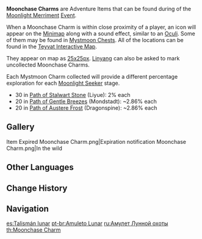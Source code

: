 {{Item Infobox
|id           = 107015
|image        = Item Moonchase Charm.png
|type         = Adventure Items
|group        = Event Items
|event        = Moonlight Merriment
|invCategory  = Precious Items
|description  = These jade talismans have been placed in various areas by the [[Adventurers' Guild]]. They are made from crystal-clear and gently lustrous [[Plaustrite Shard]]s. It is the essence of the bright white moon and store the reminiscences that people have of festivals past.
|source1      = Found in [[Liyue]], [[Mondstadt]], and [[Dragonspine]] during the [[Moonlight Merriment]] Event
}}
'''Moonchase Charms''' are Adventure Items that can be found during of the [[Moonlight Merriment]] [[Event]].

When a Moonchase Charm is within close proximity of a player, an icon will appear on the [[Minimap]] along with a sound effect, similar to an [[Oculi]]. Some of them may be found in [[Mystmoon Chest]]s. All of the locations can be found in the [https://webstatic-sea.mihoyo.com/app/ys-map-sea/index.html#/map/2?shown_types=271 Teyvat Interactive Map].

They appear on map as [[file:Icon Moonchase Charms.svg|25x25px]]. [[Linyang]] can also be asked to mark uncollected Moonchase Charms.

Each Mystmoon Charm collected will provide a different percentage exploration for each [[Moonlight Seeker]] stage.
* 30 in [[Moonlight Merriment/Moonlight Seeker#Path of Stalwart Stone|Path of Stalwart Stone]] (Liyue): 2% each
* 20 in [[Moonlight Merriment/Moonlight Seeker#Path of Gentle Breezes|Path of Gentle Breezes]] (Mondstadt): ~2.86% each
* 20 in [[Moonlight Merriment/Moonlight Seeker#Path of Austere Frost|Path of Austere Frost]] (Dragonspine): ~2.86% each

==Gallery==
<gallery>
Item Expired Moonchase Charm.png|Expiration notification
Moonchase Charm.png|In the wild
</gallery>

==Other Languages==
{{Other Languages
|en      = Moonchase Charm
|zhs     = 逐月符
|zhs_rm  = Zhúyuè-fú
|zht     = 逐月符
|zht_rm  = Zhúyuè-fú
|zh_tl   = Moonchase Talisman
|ja      = 月逐い符
|ja_rm   = Tsukioibu{{Assumed}}
|ja_tl   = Moonchase Charm
|ko      = 축월 부적
|ko_rm   = Chukwol Bujeok
|ko_tl   = Moonchase Charm
|es      = Talismán lunar
|es_tl   = Moon Talisman
|fr      = Amulette sélénite
|fr_tl   = Selenian Amulet
|ru      = Амулет Лунной охоты
|ru_tl   = Lunar Hunt Talisman
|th      = Moonchase Charm
|vi      = Bùa Trục Nguyệt
|vi_tl   = 
|de      = Mondjagd-Amulett
|de_tl   = Moonchase Amulet
|id      = Moonchase Charm
|pt      = Amuleto Lunar
|pt_tl   = 
|tr      = Ay Tutkusu Tılsımı
|tr_tl   = 
|it      = Talismano lunare
|it_tl   = 
}}

==Change History==
{{Change History|2.1}}

==Navigation==
{{Precious Navbox|Item}}

[[es:Talismán lunar]]
[[pt-br:Amuleto Lunar]]
[[ru:Амулет Лунной охоты]]
[[th:Moonchase Charm]]